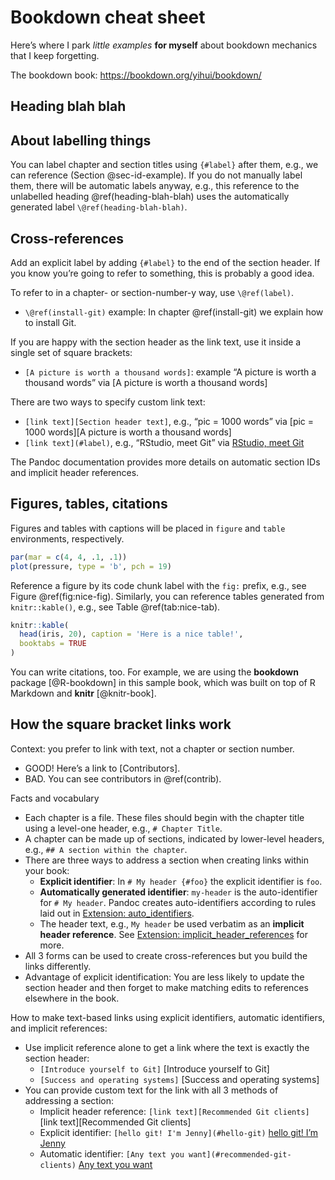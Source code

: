 # Bookdown cheat sheet

Here's where I park *little* *examples* **for myself** about bookdown mechanics that I keep forgetting.

The bookdown book: <https://bookdown.org/yihui/bookdown/>

## Heading blah blah

## About labelling things {#id-example}

You can label chapter and section titles using `{#label}` after them, e.g., we can reference (Section @sec-id-example). If you do not manually label them, there will be automatic labels anyway, e.g., this reference to the unlabelled heading \@ref(heading-blah-blah) uses the automatically generated label `\@ref(heading-blah-blah)`.

## Cross-references

Add an explicit label by adding `{#label}` to the end of the section header. If you know you're going to refer to something, this is probably a good idea.

To refer to in a chapter- or section-number-y way, use `\@ref(label)`.

-   `\@ref(install-git)` example: In chapter \@ref(install-git) we explain how to install Git.

If you are happy with the section header as the link text, use it inside a single set of square brackets:

-   `[A picture is worth a thousand words]`: example "A picture is worth a thousand words" via \[A picture is worth a thousand words\]

There are two ways to specify custom link text:

-   `[link text][Section header text]`, e.g., "pic = 1000 words" via \[pic = 1000 words\]\[A picture is worth a thousand words\]
-   `[link text](#label)`, e.g., "RStudio, meet Git" via [RStudio, meet Git](#rstudio-see-git)

The Pandoc documentation provides more details on automatic section IDs and implicit header references.

## Figures, tables, citations

Figures and tables with captions will be placed in `figure` and `table` environments, respectively.

```r
par(mar = c(4, 4, .1, .1))
plot(pressure, type = 'b', pch = 19)
```

Reference a figure by its code chunk label with the `fig:` prefix, e.g., see Figure \@ref(fig:nice-fig). Similarly, you can reference tables generated from `knitr::kable()`, e.g., see Table \@ref(tab:nice-tab).

```r
knitr::kable(
  head(iris, 20), caption = 'Here is a nice table!',
  booktabs = TRUE
)
```

You can write citations, too. For example, we are using the **bookdown** package [@R-bookdown] in this sample book, which was built on top of R Markdown and **knitr** [@knitr-book].

## How the square bracket links work

Context: you prefer to link with text, not a chapter or section number.

-   GOOD! Here's a link to \[Contributors\].
-   BAD. You can see contributors in \@ref(contrib).

Facts and vocabulary

-   Each chapter is a file. These files should begin with the chapter title using a level-one header, e.g., `# Chapter Title`.
-   A chapter can be made up of sections, indicated by lower-level headers, e.g., `## A section within the chapter`.
-   There are three ways to address a section when creating links within your book:
    -   **Explicit identifier**: In `# My header {#foo}` the explicit identifier is `foo`.
    -   **Automatically generated identifier**: `my-header` is the auto-identifier for `# My header`. Pandoc creates auto-identifiers according to rules laid out in [Extension: auto_identifiers](http://pandoc.org/README.html#extension-auto_identifiers).
    -   The header text, e.g., `My header` be used verbatim as an **implicit header reference**. See [Extension: implicit_header_references](http://pandoc.org/README.html#extension-implicit_header_references) for more.
-   All 3 forms can be used to create cross-references but you build the links differently.
-   Advantage of explicit identification: You are less likely to update the section header and then forget to make matching edits to references elsewhere in the book.

How to make text-based links using explicit identifiers, automatic identifiers, and implicit references:

-   Use implicit reference alone to get a link where the text is exactly the section header:
    -   `[Introduce yourself to Git]` \[Introduce yourself to Git\]
    -   `[Success and operating systems]` \[Success and operating systems\]
-   You can provide custom text for the link with all 3 methods of addressing a section:
    -   Implicit header reference: `[link text][Recommended Git clients]` \[link text\]\[Recommended Git clients\]\
    -   Explicit identifier: `[hello git! I'm Jenny](#hello-git)` [hello git! I'm Jenny](#hello-git)
    -   Automatic identifier: `[Any text you want](#recommended-git-clients)` [Any text you want](#recommended-git-clients)
